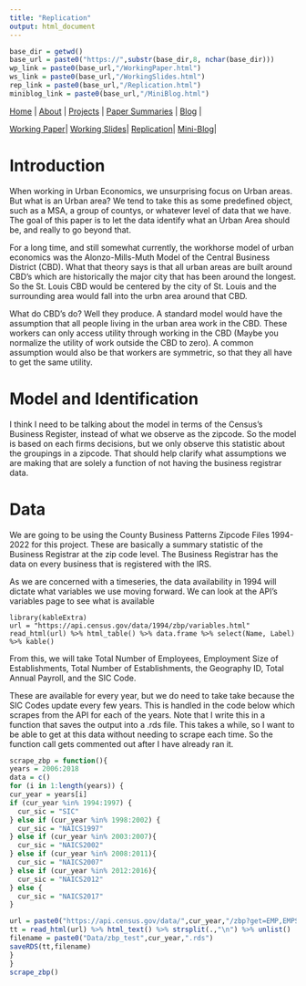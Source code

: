 ```yaml
---
title: "Replication"
output: html_document
---
```

```r
base_dir = getwd()
base_url = paste0("https://",substr(base_dir,8, nchar(base_dir)))
wp_link = paste0(base_url,"/WorkingPaper.html")
ws_link = paste0(base_url,"/WorkingSlides.html")
rep_link = paste0(base_url,"/Replication.html")
miniblog_link = paste0(base_url,"/MiniBlog.html")
```

[Home](https://chasewiedemann.github.io/index.html) |
[About](https://chasewiedemann.github.io/Site/about.html) |
[Projects](https://chasewiedemann.github.io/Site/Projects/projects.html) |
[Paper Summaries](https://chasewiedemann.github.io/Site/Summaries/summaries.html) |
[Blog](https://chasewiedemann.github.io/Site/blog.html) |

[Working Paper](`r wp_link`)|
[Working Slides](`r ws_link`)|
[Replication](`r rep_link`)|
[Mini-Blog](`r miniblog_link`)|


# Introduction

When working in Urban Economics, we unsurprising focus on Urban areas. But what is an Urban area? We tend to take this as some predefined object, such as a MSA, a group of countys, or whatever level of data that we have. The goal of this paper is to let the data identify what an Urban Area should be, and really to go beyond that. 

For a long time, and still somewhat currently, the workhorse model of urban economics was the Alonzo-Mills-Muth Model of the Central Business District (CBD). What that theory says is that all urban areas are built around CBD's which are historically the major city that has been around the longest. So the St. Louis CBD would be centered by the city of St. Louis and the surrounding area would fall into the urbn area around that CBD. 

What do CBD's do? Well they produce. A standard model would have the assumption that all people living in the urban area work in the CBD. These workers can only access utility through working in the CBD (Maybe you normalize the utility of work outside the CBD to zero). A common assumption would also be that workers are symmetric, so that they all have to get the same utility. 

# Model and Identification

I think I need to be talking about the model in terms of the Census's Business Register, instead of what we observe as the zipcode. So the model is based on each firms decisions, but we only observe this statistic about the groupings in a zipcode. That should help clarify what assumptions we are making that are solely a function of not having the business registrar data.




# Data

We are going to be using the County Business Patterns Zipcode Files 1994-2022 for this project. These are basically a summary statistic of the Business Registrar at the zip code level. The Business Registrar has the data on every business that is registered with the IRS. 

As we are concerned with a timeseries, the data availability in 1994 will dictate what variables we use moving forward. We can look at the API's variables page to see what is available

```r.eval
library(kableExtra)
url = "https://api.census.gov/data/1994/zbp/variables.html"
read_html(url) %>% html_table() %>% data.frame %>% select(Name, Label) %>% kable()
```
From this, we will take Total Number of Employees, Employment Size of Establishments, Total Number of Establishments, the Geography ID, Total Annual Payroll, and the SIC Code.

These are available for every year, but we do need to take take because the SIC Codes update every few years. This is handled in the code below which scrapes from the API for each of the years. Note that I write this in a function that saves the output into a .rds file. This takes a while, so I want to be able to get at this data without needing to scrape each time. So the function call gets commented out after I have already ran it.

```r
scrape_zbp = function(){
years = 2006:2018
data = c()
for (i in 1:length(years)) {
cur_year = years[i]
if (cur_year %in% 1994:1997) {
  cur_sic = "SIC"
} else if (cur_year %in% 1998:2002) {
  cur_sic = "NAICS1997"
} else if (cur_year %in% 2003:2007){
  cur_sic = "NAICS2002"
} else if (cur_year %in% 2008:2011){
  cur_sic = "NAICS2007"
} else if (cur_year %in% 2012:2016){
  cur_sic = "NAICS2012"
} else {
  cur_sic = "NAICS2017"
}

url = paste0("https://api.census.gov/data/",cur_year,"/zbp?get=EMP,EMPSZES,ESTAB,GEO_ID,PAYANN,ZIPCODE,",cur_sic,"&for=zipcode:*")
tt = read_html(url) %>% html_text() %>% strsplit(.,"\n") %>% unlist()
filename = paste0("Data/zbp_test",cur_year,".rds")
saveRDS(tt,filename)
}
}
scrape_zbp()
```



